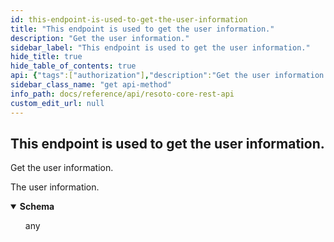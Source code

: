 ```yaml
---
id: this-endpoint-is-used-to-get-the-user-information
title: "This endpoint is used to get the user information."
description: "Get the user information."
sidebar_label: "This endpoint is used to get the user information."
hide_title: true
hide_table_of_contents: true
api: {"tags":["authorization"],"description":"Get the user information.","responses":{"200":{"description":"The user information.","content":{"application/json":{"example":"{\n  \"email\": \"test@test.de\",\n  \"exp\": 1683660989,\n  \"roles\": \"admin\"\n}\n"}}}},"method":"get","path":"/authorization/user","servers":[{"url":"https://{host}:{port}","variables":{"host":{"default":"localhost"},"port":{"default":"8900"}}}],"info":{"title":"Resoto Core REST API","version":"V1"},"postman":{"name":"This endpoint is used to get the user information.","description":{"content":"Get the user information.","type":"text/plain"},"url":{"path":["authorization","user"],"host":["{{baseUrl}}"],"query":[],"variable":[]},"header":[{"key":"Accept","value":"application/json"}],"method":"GET"}}
sidebar_class_name: "get api-method"
info_path: docs/reference/api/resoto-core-rest-api
custom_edit_url: null
---
```



## This endpoint is used to get the user information.

Get the user information.

<div><ApiTabs><TabItem label={"200"} value={"200"}><div>

The user information.

</div><div><MimeTabs schemaType={"response"}><TabItem label={"application/json"} value={"application/json"}><SchemaTabs><TabItem label={"Schema"} value={"Schema"}><details style={{}} data-collapsed={false} open={true}><summary style={{"textAlign":"left"}}><strong>Schema</strong></summary><div style={{"textAlign":"left","marginLeft":"1rem"}}></div><ul style={{"marginLeft":"1rem"}}>any</ul></details></TabItem><TabItem label={"Example"} value={"Example"}><ResponseSamples responseExample={"{\n  \"email\": \"test@test.de\",\n  \"exp\": 1683660989,\n  \"roles\": \"admin\"\n}\n"} language={"json"}></ResponseSamples></TabItem></SchemaTabs></TabItem></MimeTabs></div></TabItem></ApiTabs></div>

